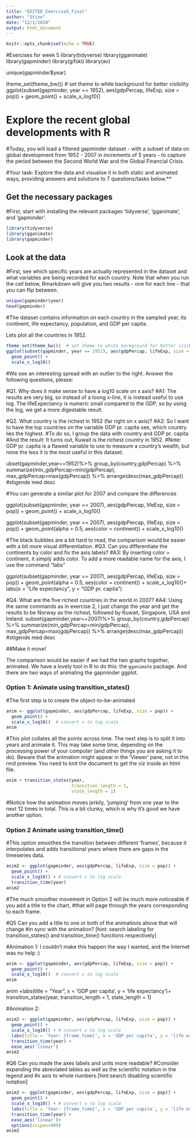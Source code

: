```yaml
---
title: "EDITED_Exercise5_Final"
author: "Stine"
date: "12/1/2020"
output: html_document
---
```


```r
knitr::opts_chunk$set(echo = TRUE)
```

#Exercises for week 5
library(tidyverse)
library(gganimate)
library(gapminder)
library(gifski)
library(av)

unique(gapminder$year)

theme_set(theme_bw())  # set theme to white background for better visibility
ggplot(subset(gapminder, year == 1952), aes(gdpPercap, lifeExp, size = pop)) +
  geom_point() +
  scale_x_log10() 

#  Explore the recent global developments with R
#Today, you will load a filtered gapminder dataset -  with a subset of data on global development from 1952 - 2007 in increments of 5 years - to capture the period between the Second World War and the Global Financial Crisis. 

#Your task: Explore the data and visualise it in both static and animated ways, providing answers and solutions to 7 questions/tasks below.**

## Get the necessary packages
#First, start with installing the relevant packages 'tidyverse', 'gganimate', and 'gapminder'.

```r
library(tidyverse)
library(gganimate)
library(gapminder)
```

## Look at the data
#First, see which specific years are actually represented in the dataset and what variables are being recorded for each country. Note that when you run the cell below, Rmarkdown will give you two results - one for each line - that you can flip between.
```r
unique(gapminder$year)
head(gapminder)
```
#The dataset contains information on each country in the sampled year, its continent, life expectancy, population, and GDP per capita.

Lets plot all the countries in 1952.
```r
theme_set(theme_bw())  # set theme to white background for better visibility
ggplot(subset(gapminder, year == 1952), aes(gdpPercap, lifeExp, size = pop)) +
  geom_point() +
  scale_x_log10() 
```
#We see an interesting spread with an outlier to the right. Answer the following questions, please:

#Q1. Why does it make sense to have a log10 scale on x axis?
#A1: The results are very big, so instead of a loong x-line, it is instead useful to use log. The lifeExpectancy is numeric small compared to the GDP, so by using the log, we get a more digestable result.  

#Q2. What country is the richest in 1952 (far right on x axis)? 
#A2: So I want to have the top countries on the variable GDP pr. capita see, which country lies the highest.
#To do so, I group the data with country and GDP pr. capita 
#And the result: It turns out, Kuwait is the richest country in 1952. 
#Note: GDP pr. capita is a flawed variable to use to measure a country's wealth, but none the less it is the most useful in this dataset.

ubset(gapminder,year==1952)%>% 
  group_by(country,gdpPercap) %>% 
  summarize(min_gdpPercap=min(gdpPercap),
            max_gdpPercap=max(gdpPercap)) %>%
  arrange(desc(max_gdpPercap)) #stigende med desc


#You can generate a similar plot for 2007 and compare the differences

ggplot(subset(gapminder, year == 2007), aes(gdpPercap, lifeExp, size = pop)) +
  geom_point() +
  scale_x_log10() 

ggplot(subset(gapminder, year == 2007), aes(gdpPercap, lifeExp, size = pop)) +
  geom_point(alpha = 0.5, aes(color = continent)) +
  scale_x_log10()

#The black bubbles are a bit hard to read, the comparison would be easier with a bit more visual differentiation.
#Q3. Can you differentiate the continents by color and fix the axis labels?
#A3: By inserting color = continent, it simplý adds color. To add a more readable name for the axis, I use the command "labs"

ggplot(subset(gapminder, year == 2007), aes(gdpPercap, lifeExp, size = pop)) +
  geom_point(alpha = 0.5, aes(color = continent)) +
  scale_x_log10()+
  labs(x = "Life expectancy",
       y = "GDP pr. capita")

#Q4. What are the five richest countries in the world in 2007?
#A4: Using the same commands as in exercise 2, I just change the year and get the results to be Norway as the richest, followed by Kuwait, Singapore, USA and Ireland.
subset(gapminder,year==2007)%>% 
  group_by(country,gdpPercap) %>% 
  summarize(min_gdpPercap=min(gdpPercap),
            max_gdpPercap=max(gdpPercap)) %>%
  arrange(desc(max_gdpPercap)) #stigende med desc


##Make it move!

The comparison would be easier if we had the two graphs together, animated. We have a lovely tool in R to do this: the `gganimate` package. And there are two ways of animating the gapminder ggplot.

### Option 1: Animate using transition_states() 
#The first step is to create the object-to-be-animated
```r
anim <- ggplot(gapminder, aes(gdpPercap, lifeExp, size = pop)) +
  geom_point() +
  scale_x_log10()  # convert x to log scale
anim
```

#This plot collates all the points across time. The next step is to split it into years and animate it. This may take some time, depending on the processing power of your computer (and other things you are asking it to do). Beware that the animation might appear in the 'Viewer' pane, not in this rmd preview. You need to knit the document to get the viz inside an html file.

```r
anim + transition_states(year, 
                         transition_length = 1,
                         state_length = 1)
```
#Notice how the animation moves jerkily, 'jumping' from one year to the next 12 times in total. This is a bit clunky, which is why it's good we have another option. 


### Option 2 Animate using transition_time()
#This option smoothes the transition between different 'frames', because it interpolates and adds transitional years where there are gaps in the timeseries data.

```r
anim2 <- ggplot(gapminder, aes(gdpPercap, lifeExp, size = pop)) +
  geom_point() +
  scale_x_log10() + # convert x to log scale
  transition_time(year)
anim2
```

#The much smoother movement in Option 2 will be much more noticeable if you add a title to the chart,
#that will page through the years corresponding to each frame.

#Q5 Can you add a title to one or both of the animations above that will change 
#in sync with the animation? [hint: search labeling for transition_states() and transition_time() functions respectively]

#Animation 1: I couldn't make this happen the way I wanted, and the Internet was no help :)
```r
anim <- ggplot(gapminder, aes(gdpPercap, lifeExp, size = pop)) +
  geom_point() +
  scale_x_log10()  # convert x to log scale
anim
```
anim +labs(title = "Year", x = 'GDP per capita', y = 'life expectancy')+
  transition_states(year, 
                    transition_length = 1,
                    state_length = 1)

#Animation 2:
```r
anim2 <- ggplot(gapminder, aes(gdpPercap, lifeExp, size = pop)) +
  geom_point() +
  scale_x_log10() + # convert x to log scale
  labs(title = 'Year: {frame_time}', x = 'GDP per capita', y = 'life expectancy') +
  transition_time(year) +
  ease_aes('linear')
anim2
```

#Q6 Can you made the axes labels and units more readable?
#Consider expanding the abreviated lables as well as the scientific notation in the legend and
#x axis to whole numbers.[hint:search disabling scientific notation]

```r
anim2 <- ggplot(gapminder, aes(gdpPercap, lifeExp, size = pop)) +
  geom_point() +
  scale_x_log10() + # convert x to log scale
  labs(title = 'Year: {frame_time}', x = 'GDP per capita', y = 'life expectancy') +
  transition_time(year) +
  ease_aes('linear')+
  options(scipen=999)
anim2
```



